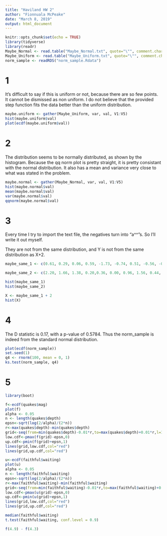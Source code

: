---
title: "Haviland HW 2"
author: "Fionnuala McPeake"
date: "March 8, 2019"
output: html_document
---

```{r setup, include=FALSE}
knitr::opts_chunk$set(echo = TRUE)
library(tidyverse)
library(readr)
Maybe_Normal <- read.table("Maybe_Normal.txt", quote="\"", comment.char="")
Maybe_Uniform <- read.table("Maybe_Uniform.txt", quote="\"", comment.char="")
norm_sample <- readRDS("norm_sample.Rdata")
```

# 1
It's difficult to say if this is uniform or not, because there are so few points. It cannot be dismissed as non uniform. I do not believe that the provided step function fits the data better than the uniform distribution.
```{r}
maybe.uniform <- gather(Maybe_Uniform, var, val, V1:V5)
hist(maybe.uniform$val)
plot(ecdf(maybe.uniform$val))
```

# 2
The distribution seems to be normally distributed, as shown by the histogram. Because the qq norm plot is pretty straight, it is pretty consistant with the normal distribution. It also has a mean and variance very close to what was stated in the problem. 
```{r}
maybe.normal <- gather(Maybe_Normal, var, val, V1:V5)
hist(maybe.normal$val)
mean(maybe.normal$val)
var(maybe.normal$val)
qqnorm(maybe.normal$val)
```

# 3
Every time I try to import the text file, the negatives turn into "a^^"s. So I'll write it out myself.

They are not from the same distribution, and Y is not from the same distribution as X+2. 
```{r}
maybe_same_1 <- c(0.61, 0.29, 0.06, 0.59, -1.73, -0.74, 0.51, -0.56, -0.39, 1.64, 0.05, -0.06, 0.64, -0.82, 0.31, 1.77, 1.09, -1.28, 2.36, 1.31, 1.05, -0.32, -0.40, 1.06, -2.47)

maybe_same_2 <- c(2.20, 1.66, 1.38, 0.20,0.36, 0.00, 0.96, 1.56, 0.44, 1.50, -0.30, 0.66, 2.31, 3.29, -0.27, -0.37, 0.38, 0.70, 0.52, -0.71)

hist(maybe_same_1)
hist(maybe_same_2)

X <- maybe_same_1 + 2
hist(X)
```


# 4
The D statistic is 0.17, with a p-value of 0.5784. Thus the norm_sample is indeed from the standard normal distribution. 
```{r}
plot(ecdf(norm_sample))
set.seed(1)
q4 <- rnorm(100, mean = 0, 1)
ks.test(norm_sample, q4)
```

# 5
```{r}
library(boot)

f<-ecdf(quakes$mag) 
plot(f)
alpha <- 0.05
n <- length(quakes$depth)
epsn<-sqrt(log(2/alpha)/(2*n))
r<-max(quakes$depth)-min(quakes$depth)
grid<-seq(from=min(quakes$depth)-0.01*r,to=max(quakes$depth)+0.01*r,l=1000)
low.cdf<-pmax(f(grid)-epsn,0)
up.cdf<-pmin(f(grid)+epsn,1)
lines(grid,low.cdf,col="red")
lines(grid,up.cdf,col="red")

u<-ecdf(faithful$waiting) 
plot(u)
alpha <- 0.05
n <- length(faithful$waiting)
epsn<-sqrt(log(2/alpha)/(2*n))
r<-max(faithful$waiting)-min(faithful$waiting)
grid<-seq(from=min(faithful$waiting)-0.01*r,to=max(faithful$waiting)+0.01*r,l=1000)
low.cdf<-pmax(u(grid)-epsn,0)
up.cdf<-pmin(u(grid)+epsn,1)
lines(grid,low.cdf,col="red")
lines(grid,up.cdf,col="red")

median(faithful$waiting)
t.test(faithful$waiting, conf.level = 0.9)

f(4.9) - f(4.3)
```